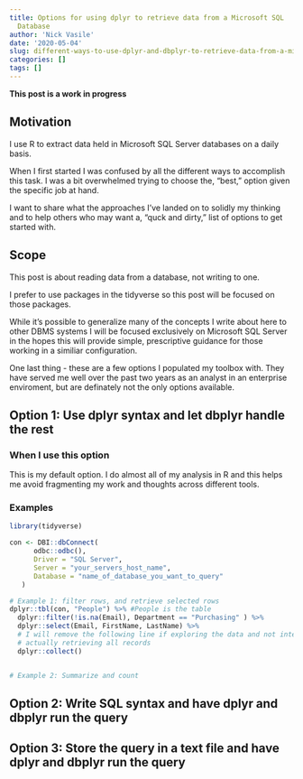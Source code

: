 ```yaml
---
title: Options for using dplyr to retrieve data from a Microsoft SQL
  Database
author: 'Nick Vasile'
date: '2020-05-04'
slug: different-ways-to-use-dplyr-and-dbplyr-to-retrieve-data-from-a-microsoft-sql-database
categories: []
tags: []
---
```


**This post is a work in progress**

## Motivation

I use R to extract data held in Microsoft SQL Server databases on a daily basis. 

When I first started I was confused by all the different ways to accomplish this task. I was a bit overwhelmed trying to choose the, "best," option given the specific job at hand.

I want to share what the approaches I've landed on to solidly my thinking and to help others who may want a, "quck and dirty," list of options to get started with.

## Scope 

This post is about reading data from a database, not writing to one.

I prefer to use packages in the tidyverse so this post will be focused on those  packages.

While it's possible to generalize many of the concepts I write about here to other DBMS systems I will be focused exclusively on Microsoft SQL Server in the hopes this will provide simple, prescriptive guidance for those working in a similiar configuration.

One last thing - these are a few options I populated my toolbox with. They have served me well over the past two years as an analyst in an enterprise enviroment, but are definately not the only options available.

## Option 1: Use dplyr syntax and let dbplyr handle the rest

### When I use this option

This is my default option. I do almost all of my analysis in R and this helps me avoid fragmenting my work and thoughts across different tools.

### Examples

```r

library(tidyverse)

con <- DBI::dbConnect(
      odbc::odbc(),
      Driver = "SQL Server",
      Server = "your_servers_host_name",
      Database = "name_of_database_you_want_to_query"
   )

# Example 1: filter rows, and retrieve selected rows
dplyr::tbl(con, "People") %>% #People is the table
  dplyr::filter(!is.na(Email), Department == "Purchasing" ) %>% 
  dplyr::select(Email, FirstName, LastName) %>% 
  # I will remove the following line if exploring the data and not interested in
  # actually retrieving all records
  dplyr::collect() 


# Example 2: Summarize and count
```

## Option 2: Write SQL syntax and have dplyr and dbplyr run the query

## Option 3: Store the query in a text file and have dplyr and dbplyr run the query
